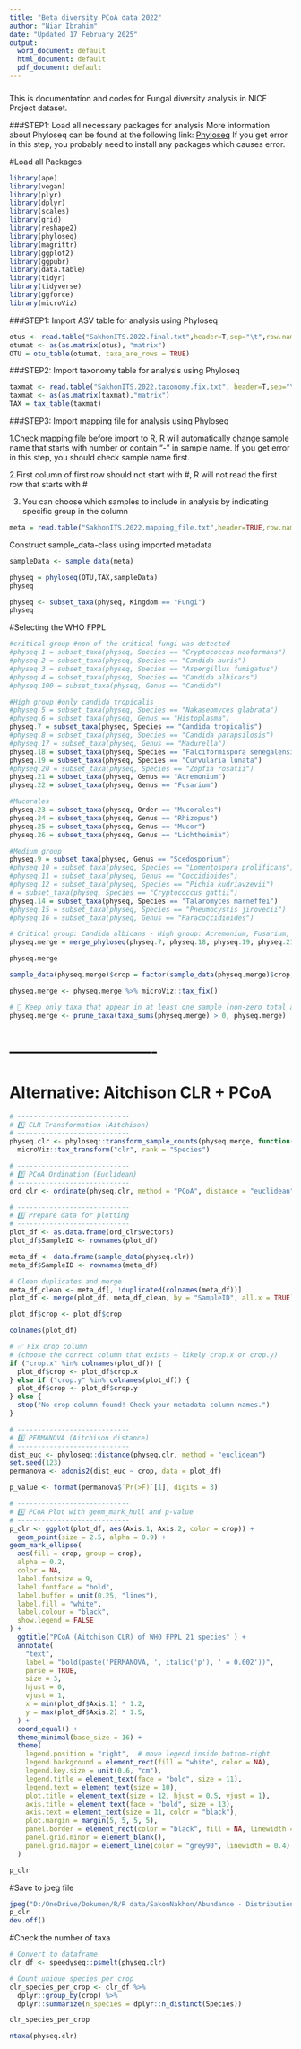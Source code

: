 ---
title: "Beta diversity PCoA data 2022"
author: "Niar Ibrahim"
date: "Updated 17 February 2025"
output:
  word_document: default
  html_document: default
  pdf_document: default
---

###
This is documentation and codes for Fungal diversity analysis in NICE Project dataset.

###STEP1: Load all necessary packages for analysis
More information about Phyloseq can be found at the following link: [Phyloseq](https://joey711.github.io/phyloseq/)
If you get error in this step, you probably need to install any packages which causes error.


#Load all Packages
```{r warning=FALSE, message=FALSE}
library(ape)
library(vegan)
library(plyr)
library(dplyr)
library(scales)
library(grid)
library(reshape2)
library(phyloseq)
library(magrittr)
library(ggplot2)
library(ggpubr)
library(data.table)
library(tidyr)
library(tidyverse)
library(ggforce)
library(microViz)
```


###STEP1: Import ASV table for analysis using Phyloseq
```{r}
otus <- read.table("SakhonITS.2022.final.txt",header=T,sep="\t",row.names=1)
otumat <- as(as.matrix(otus), "matrix")
OTU = otu_table(otumat, taxa_are_rows = TRUE)
```

###STEP2: Import taxonomy table for analysis using Phyloseq

```{r}
taxmat <- read.table("SakhonITS.2022.taxonomy.fix.txt", header=T,sep="\t",row.names=1)
taxmat <- as(as.matrix(taxmat),"matrix")
TAX = tax_table(taxmat)
```

###STEP3: Import mapping file for analysis using Phyloseq

1.Check mapping file before import to R, R will automatically change sample name that starts with number or contain “-” in sample name. If you get error in this step, you should check sample name first. 

2.First column of first row should not start with #, R will not read the first row that starts with #

3. You can choose which samples to include in analysis by indicating specific group in the column

```{r}
meta = read.table("SakhonITS.2022.mapping_file.txt",header=TRUE,row.names=1,sep="\t",stringsAsFactors=FALSE)
```

Construct sample_data-class using imported metadata
```{r warning=FALSE}
sampleData <- sample_data(meta)
```


```{r warning=FALSE}
physeq = phyloseq(OTU,TAX,sampleData)
physeq
```


```{r}
physeq <- subset_taxa(physeq, Kingdom == "Fungi")
physeq
```


#Selecting the WHO FPPL
```{r }
#critical group #non of the critical fungi was detected
#physeq.1 = subset_taxa(physeq, Species == "Cryptococcus neoformans")
#physeq.2 = subset_taxa(physeq, Species == "Candida auris")
#physeq.3 = subset_taxa(physeq, Species == "Aspergillus fumigatus")
#physeq.4 = subset_taxa(physeq, Species == "Candida albicans")
#physeq.100 = subset_taxa(physeq, Genus == "Candida")

#High group #only candida tropicalis
#physeq.5 = subset_taxa(physeq, Species == "Nakaseomyces glabrata")
#physeq.6 = subset_taxa(physeq, Genus == "Histoplasma")
physeq.7 = subset_taxa(physeq, Species == "Candida tropicalis")
#physeq.8 = subset_taxa(physeq, Species == "Candida parapsilosis")
#physeq.17 = subset_taxa(physeq, Genus == "Madurella")
physeq.18 = subset_taxa(physeq, Species == "Falciformispora senegalensis")
physeq.19 = subset_taxa(physeq, Species == "Curvularia lunata")
#physeq.20 = subset_taxa(physeq, Species == "Zopfia rosatii")
physeq.21 = subset_taxa(physeq, Genus == "Acremonium")
physeq.22 = subset_taxa(physeq, Genus == "Fusarium")

#Mucorales
physeq.23 = subset_taxa(physeq, Order == "Mucorales")
physeq.24 = subset_taxa(physeq, Genus == "Rhizopus")
physeq.25 = subset_taxa(physeq, Genus == "Mucor")
physeq.26 = subset_taxa(physeq, Genus == "Lichtheimia")

#Medium group
physeq.9 = subset_taxa(physeq, Genus == "Scedosporium")
#physeq.10 = subset_taxa(physeq, Species == "Lomentospora prolificans")
#physeq.11 = subset_taxa(physeq, Genus == "Coccidioides")
#physeq.12 = subset_taxa(physeq, Species == "Pichia kudriavzevii")
# = subset_taxa(physeq, Species == "Cryptococcus gattii")
physeq.14 = subset_taxa(physeq, Species == "Talaromyces marneffei")
#physeq.15 = subset_taxa(physeq, Species == "Pneumocystis jirovecii")
#physeq.16 = subset_taxa(physeq, Genus == "Paracoccidioides")
```


```{r}
# Critical group: Candida albicans - High group: Acremonium, Fusarium, Mucorales - Medium group: Scedosporium, Pichia kudriavzevii
physeq.merge = merge_phyloseq(physeq.7, physeq.18, physeq.19, physeq.21, physeq.22, physeq.23, physeq.24, physeq.25, physeq.26, physeq.9, physeq.14)

physeq.merge
```

```{r}
sample_data(physeq.merge)$crop = factor(sample_data(physeq.merge)$crop, levels = c('Rubber_tree_A', 'Rubber_tree_B', 'Cassava', 'Sugarcane'))

```

```{r}
physeq.merge <- physeq.merge %>% microViz::tax_fix()
```

```{r}
# 🔹 Keep only taxa that appear in at least one sample (non-zero total abundance)
physeq.merge <- prune_taxa(taxa_sums(physeq.merge) > 0, physeq.merge)
```


# ----------------------------
# Alternative: Aitchison CLR + PCoA
```{r}

# ----------------------------
# 1️⃣ CLR Transformation (Aitchison)
# ----------------------------
physeq.clr <- phyloseq::transform_sample_counts(physeq.merge, function(x) x + 1) %>%
  microViz::tax_transform("clr", rank = "Species")
```


```{r}
# ----------------------------
# 2️⃣ PCoA Ordination (Euclidean)
# ----------------------------
ord_clr <- ordinate(physeq.clr, method = "PCoA", distance = "euclidean")
```


```{r}
# ----------------------------
# 3️⃣ Prepare data for plotting
# ----------------------------
plot_df <- as.data.frame(ord_clr$vectors)
plot_df$SampleID <- rownames(plot_df)
```


```{r}
meta_df <- data.frame(sample_data(physeq.clr))
meta_df$SampleID <- rownames(meta_df)
```


```{r}
# Clean duplicates and merge
meta_df_clean <- meta_df[, !duplicated(colnames(meta_df))]
plot_df <- merge(plot_df, meta_df_clean, by = "SampleID", all.x = TRUE)
```

```{r}
plot_df$crop <- plot_df$crop
```

```{r}
colnames(plot_df)
```

```{r}
# ✅ Fix crop column
# (choose the correct column that exists — likely crop.x or crop.y)
if ("crop.x" %in% colnames(plot_df)) {
  plot_df$crop <- plot_df$crop.x
} else if ("crop.y" %in% colnames(plot_df)) {
  plot_df$crop <- plot_df$crop.y
} else {
  stop("No crop column found! Check your metadata column names.")
}
```


```{r}
# ----------------------------
# 4️⃣ PERMANOVA (Aitchison distance)
# ----------------------------
dist_euc <- phyloseq::distance(physeq.clr, method = "euclidean")
set.seed(123)
permanova <- adonis2(dist_euc ~ crop, data = plot_df)
```


```{r}
p_value <- format(permanova$`Pr(>F)`[1], digits = 3)
```


```{r}
# ----------------------------
# 5️⃣ PCoA Plot with geom_mark_hull and p-value
# ----------------------------
p_clr <- ggplot(plot_df, aes(Axis.1, Axis.2, color = crop)) +
  geom_point(size = 2.5, alpha = 0.9) +
geom_mark_ellipse(
  aes(fill = crop, group = crop),
  alpha = 0.2,
  color = NA,
  label.fontsize = 9,
  label.fontface = "bold",
  label.buffer = unit(0.25, "lines"),
  label.fill = "white",
  label.colour = "black",
  show.legend = FALSE
) +
  ggtitle("PCoA (Aitchison CLR) of WHO FPPL 21 species" ) +
  annotate(
    "text",
    label = "bold(paste('PERMANOVA, ', italic('p'), ' = 0.002'))", 
    parse = TRUE, 
    size = 3,
    hjust = 0,
    vjust = 1,
    x = min(plot_df$Axis.1) * 1.2,
    y = max(plot_df$Axis.2) * 1.5,
  ) +
  coord_equal() +
  theme_minimal(base_size = 16) +
  theme(
    legend.position = "right",  # move legend inside bottom-right
    legend.background = element_rect(fill = "white", color = NA),
    legend.key.size = unit(0.6, "cm"),
    legend.title = element_text(face = "bold", size = 11),
    legend.text = element_text(size = 10),
    plot.title = element_text(size = 12, hjust = 0.5, vjust = 1),
    axis.title = element_text(face = "bold", size = 13),
    axis.text = element_text(size = 11, color = "black"),
    plot.margin = margin(5, 5, 5, 5),
    panel.border = element_rect(color = "black", fill = NA, linewidth = 0.8),
    panel.grid.minor = element_blank(),
    panel.grid.major = element_line(color = "grey90", linewidth = 0.4)
  )

p_clr
```

#Save to jpeg file
```{r warning=FALSE}
jpeg("D:/OneDrive/Dokumen/R/R data/SakonNakhon/Abundance - Distribution/WHOFPPL Beta diversity PCoA-Species-Aitchison SakonNakhon Bell2022.jpeg",units = "in",  width = 6, height = 6, res = 1000)
p_clr
dev.off()
```

#Check the number of taxa
```{r}
# Convert to dataframe
clr_df <- speedyseq::psmelt(physeq.clr)

# Count unique species per crop
clr_species_per_crop <- clr_df %>%
  dplyr::group_by(crop) %>%
  dplyr::summarize(n_species = dplyr::n_distinct(Species))

clr_species_per_crop
```

```{r}
ntaxa(physeq.clr)
```